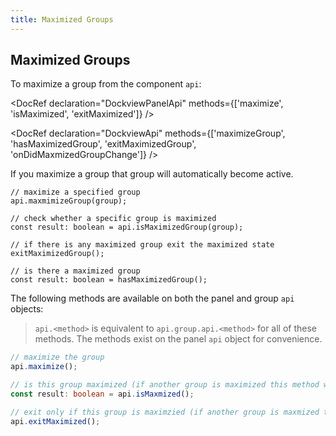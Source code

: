 ```yaml
---
title: Maximized Groups
---
```



## Maximized Groups

To maximize a group from the component `api`:

<DocRef declaration="DockviewPanelApi" methods={['maximize', 'isMaximized', 'exitMaximized']} />

<DocRef declaration="DockviewApi" methods={['maximizeGroup', 'hasMaximizedGroup', 'exitMaximizedGroup', 'onDidMaxmizedGroupChange']} />

If you maximize a group that group will automatically become active.

```tsx
// maximize a specified group
api.maxmimizeGroup(group);

// check whether a specific group is maximized
const result: boolean = api.isMaximizedGroup(group);

// if there is any maximized group exit the maximized state
exitMaximizedGroup();

// is there a maximized group
const result: boolean = hasMaximizedGroup();
```

The following methods are available on both the panel and group `api` objects:

> `api.<method>` is equivalent to `api.group.api.<method>` for all of these methods. The methods exist on the panel `api` object for convenience.

```ts
// maximize the group
api.maximize();

// is this group maximized (if another group is maximized this method will still return false)
const result: boolean = api.isMaxmized();

// exit only if this group is maximzied (if another group is maxmized this has no affect)
api.exitMaximized();
```

<MultiFrameworkContainer
    height={600}
    sandboxId="maximizegroup-dockview"
    react={DockviewMaximizeGroup}
/>
